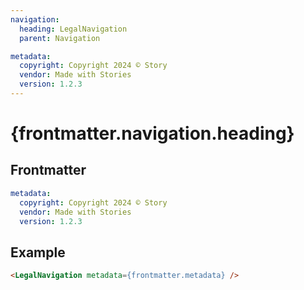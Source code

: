 ```yaml
---
navigation:
  heading: LegalNavigation
  parent: Navigation

metadata:
  copyright: Copyright 2024 © Story
  vendor: Made with Stories
  version: 1.2.3
---
```


# {frontmatter.navigation.heading}
## Frontmatter
```yaml
metadata:
  copyright: Copyright 2024 © Story
  vendor: Made with Stories
  version: 1.2.3
```


## Example
```html
<LegalNavigation metadata={frontmatter.metadata} />
```
<LegalNavigation metadata={frontmatter.metadata} />
